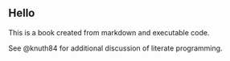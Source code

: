 ## Hello

This is a book created from markdown and executable code.

See @knuth84 for additional discussion of literate programming.
